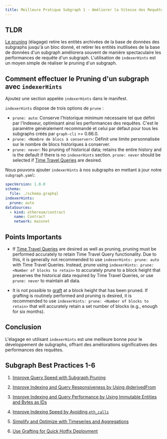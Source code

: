 ```yaml
---
title: Meilleure Pratique Subgraph 1 - Améliorer la Vitesse des Requêtes avec le Pruning de Subgraph
---
```


## TLDR

[Le pruning](/developing/creating-a-subgraph/#prune) (élagage) retire les entités archivées de la base de données des subgraphs jusqu'à un bloc donné, et retirer les entités inutilisées de la base de données d'un subgraph améliorera souvent de manière spectaculaire les performances de requête d'un subgraph. L'utilisation de `indexerHints` est un moyen simple de réaliser le pruning d'un subgraph.

## Comment effectuer le Pruning d'un subgraph avec `indexerHints`

Ajoutez une section appelée `indexerHints` dans le manifest.

`indexerHints` dispose de trois options de `prune` :

- `prune: auto`: Conserve l'historique minimum nécessaire tel que défini par l'Indexeur, optimisant ainsi les performances des requêtes. C'est le paramètre généralement recommandé et celui par défaut pour tous les subgraphs créés par `graph-cli` >= 0.66.0.
- `prune: <Nombre de blocs à conserver>`: Définit une limite personnalisée sur le nombre de blocs historiques à conserver.
- `prune: never`: No pruning of historical data; retains the entire history and is the default if there is no `indexerHints` section. `prune: never` should be selected if [Time Travel Queries](/subgraphs/querying/graphql-api/#time-travel-queries) are desired.

Nous pouvons ajouter `indexerHints` à nos subgraphs en mettant à jour notre `subgraph.yaml`:

```yaml
specVersion: 1.0.0
schema:
  file: ./schema.graphql
indexerHints:
  prune: auto
dataSources:
  - kind: ethereum/contract
    name: Contract
    network: mainnet
```

## Points Importants

- If [Time Travel Queries](/subgraphs/querying/graphql-api/#time-travel-queries) are desired as well as pruning, pruning must be performed accurately to retain Time Travel Query functionality. Due to this, it is generally not recommended to use `indexerHints: prune: auto` with Time Travel Queries. Instead, prune using `indexerHints: prune: <Number of blocks to retain>` to accurately prune to a block height that preserves the historical data required by Time Travel Queries, or use `prune: never` to maintain all data.

- It is not possible to [graft](/subgraphs/cookbook/grafting/) at a block height that has been pruned. If grafting is routinely performed and pruning is desired, it is recommended to use `indexerHints: prune: <Number of blocks to retain>` that will accurately retain a set number of blocks (e.g., enough for six months).

## Conclusion

L'élagage en utilisant `indexerHints` est une meilleure bonne pour le développement de subgraphs, offrant des améliorations significatives des performances des requêtes.

## Subgraph Best Practices 1-6

1. [Improve Query Speed with Subgraph Pruning](/subgraphs/cookbook/pruning/)

2. [Improve Indexing and Query Responsiveness by Using @derivedFrom](/subgraphs/cookbook/derivedfrom/)

3. [Improve Indexing and Query Performance by Using Immutable Entities and Bytes as IDs](/subgraphs/cookbook/immutable-entities-bytes-as-ids/)

4. [Improve Indexing Speed by Avoiding `eth_calls`](/subgraphs/cookbook/avoid-eth-calls/)

5. [Simplify and Optimize with Timeseries and Aggregations](/subgraphs/cookbook/timeseries/)

6. [Use Grafting for Quick Hotfix Deployment](/subgraphs/cookbook/grafting-hotfix/)
